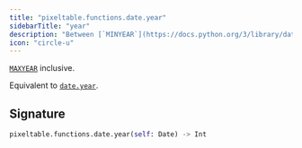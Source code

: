```yaml
---
title: "pixeltable.functions.date.year"
sidebarTitle: "year"
description: "Between [`MINYEAR`](https://docs.python.org/3/library/datetime.html#datetime.MINYEAR) and"
icon: "circle-u"
---
```

[`MAXYEAR`](https://docs.python.org/3/library/datetime.html#datetime.MAXYEAR) inclusive.

Equivalent to [`date.year`](https://docs.python.org/3/library/datetime.html#datetime.date.year).


## Signature

```python
pixeltable.functions.date.year(self: Date) -> Int
```

